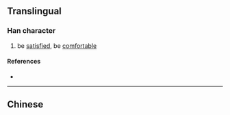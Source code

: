 {{character info/new}}
{{also|愜}}
==Translingual==

===Han character===
{{Han char|rn=61|rad=心|as=08|sn=11|four=|canj=PSKT|ids=⿰忄⿷匚夹}}

# be [[satisfied]], be [[comfortable]]

====References====
* {{Han ref|kx=0392.181|hdz=42313.020|uh=60EC|ud=24812}}

----

==Chinese==
{{zh-see|愜}}